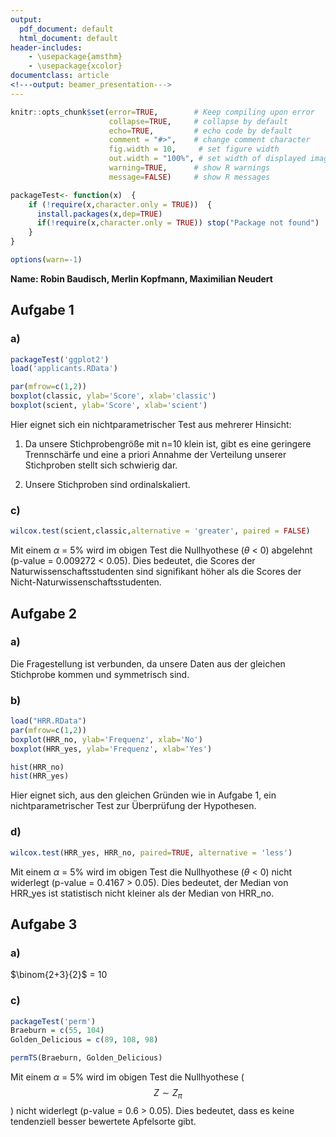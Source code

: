 ---
output:
  pdf_document: default
  html_document: default
header-includes: 
    - \usepackage{amsthm}
    - \usepackage{xcolor}
documentclass: article
<!---output: beamer_presentation--->
---

```{r global_options, include=FALSE}
knitr::opts_chunk$set(error=TRUE,        # Keep compiling upon error
                      collapse=TRUE,     # collapse by default
                      echo=TRUE,         # echo code by default
                      comment = "#>",    # change comment character
                      fig.width = 10,     # set figure width
                      out.width = "100%", # set width of displayed images
                      warning=TRUE,      # show R warnings
                      message=FALSE)     # show R messages

packageTest<- function(x)  {
    if (!require(x,character.only = TRUE))  {
      install.packages(x,dep=TRUE)
      if(!require(x,character.only = TRUE)) stop("Package not found")
    }
}

options(warn=-1)
```


<!--- Solution Region --->
<style>
#solution {
  background-color: #8FBC8F;
  border-style: solid;
  border-color: blue;
  margin-left: 20px;
  margin-bottom: 15px;
  padding: 5px;
}
</style>



<!---**Sommersemester 2019 |Studiengang Data Science | Hochschule Darmstadt **--->




\theoremstyle{break}
\newtheorem{auf}{Aufgabe}

\newcommand{\R}{{\sffamily R} }

\begin{centering}
%\vspace{-2 cm}
\Huge
{\bf Uebung 2}\\
\Large
Nichtlineare und nichtparametrische Modelle\\
\normalsize
Sommersemester 2019\\
April 16, 2019\\
A. Jahn-Eiermacher (FBMN, h\_da)\\
\end{centering}


\hrulefill

**Name: Robin Baudisch, Merlin Kopfmann, Maximilian Neudert**

\hrulefill

## Aufgabe 1
### a)
```{r}
packageTest('ggplot2')
load('applicants.RData')

par(mfrow=c(1,2))
boxplot(classic, ylab='Score', xlab='classic')
boxplot(scient, ylab='Score', xlab='scient')
```

Hier eignet sich ein nichtparametrischer Test aus mehrerer Hinsicht:

1. Da unsere Stichprobengröße mit n=10 klein ist, gibt es eine geringere Trennschärfe und eine a priori Annahme der Verteilung unserer Stichproben stellt sich schwierig dar.

2. Unsere Stichproben sind ordinalskaliert.

### c)
```{r}
wilcox.test(scient,classic,alternative = 'greater', paired = FALSE)
```
Mit einem $\alpha$ = 5% wird im obigen Test die Nullhyothese ($\theta$ < 0) abgelehnt (p-value = 0.009272 < 0.05). Dies bedeutet, die Scores der Naturwissenschaftsstudenten sind signifikant höher als die Scores der Nicht-Naturwissenschaftsstudenten.

## Aufgabe 2
### a)

Die Fragestellung ist verbunden, da unsere Daten aus der gleichen Stichprobe kommen und symmetrisch sind.  

### b)
```{r}
load("HRR.RData")
par(mfrow=c(1,2))
boxplot(HRR_no, ylab='Frequenz', xlab='No')
boxplot(HRR_yes, ylab='Frequenz', xlab='Yes')

hist(HRR_no)
hist(HRR_yes)
```
Hier eignet sich, aus den gleichen Gründen wie in Aufgabe 1, ein nichtparametrischer Test zur Überprüfung der Hypothesen.  

### d)
```{r}
wilcox.test(HRR_yes, HRR_no, paired=TRUE, alternative = 'less')
```
Mit einem $\alpha$ = 5% wird im obigen Test die Nullhyothese ($\theta$ < 0) nicht widerlegt (p-value = 0.4167 > 0.05). Dies bedeutet, der Median von HRR_yes ist statistisch nicht kleiner als der Median von HRR_no.

## Aufgabe 3
### a)
$\binom{2+3}{2}$ = 10

### c)
```{r}
packageTest('perm')
Braeburn = c(55, 104)
Golden_Delicious = c(89, 108, 98)

permTS(Braeburn, Golden_Delicious)
```
Mit einem $\alpha$ = 5% wird im obigen Test die Nullhyothese \($$Z \sim Z_{\pi}$$\) nicht widerlegt (p-value = 0.6 > 0.05). Dies bedeutet, dass es keine tendenziell besser bewertete Apfelsorte gibt.